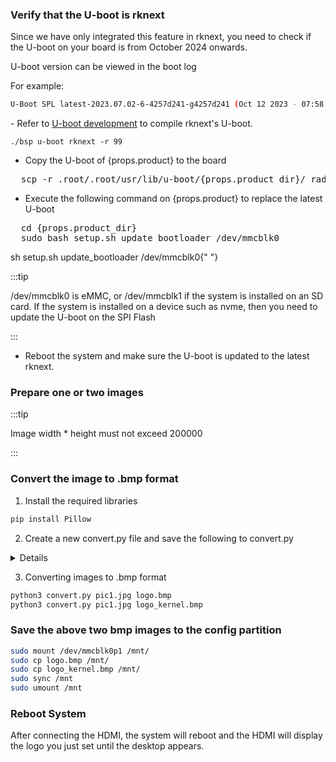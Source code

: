 ### Verify that the U-boot is rknext

Since we have only integrated this feature in rknext, you need to check if the U-boot on your board is from October 2024 onwards.

U-boot version can be viewed in the boot log

For example:

```bash
U-Boot SPL latest-2023.07.02-6-4257d241-g4257d241 (Oct 12 2023 - 07:58:46 +0000)
```

<Tabs queryString="version">
<TabItem value="U-boot is before October 2024.">
</TabItem>
<TabItem value="U-boot is after October 2024.">
- Refer to <a href={props.uboot_develop}> U-boot development</a> to compile rknext's U-boot.

```
./bsp u-boot rknext -r 99
```

- Copy the U-boot of {props.product} to the board

<pre style={{ margin: 0 }}>
  scp -r .root/.root/usr/lib/u-boot/{props.product_dir}/ radxa@192.168.xx.xx:~/
</pre>

- Execute the following command on {props.product} to replace the latest U-boot

<pre style={{ margin: 0 }}>
  cd {props.product_dir}
  sudo bash setup.sh update_bootloader /dev/mmcblk0
</pre>

sh setup.sh update_bootloader /dev/mmcblk0{" "}

:::tip

/dev/mmcblk0 is eMMC, or /dev/mmcblk1 if the system is installed on an SD card.
If the system is installed on a device such as nvme, then you need to update the U-boot on the SPI Flash

:::

- Reboot the system and make sure the U-boot is updated to the latest rknext.

</TabItem>
</Tabs>

### Prepare one or two images

:::tip

Image width \* height must not exceed 200000

:::

### Convert the image to .bmp format

1. Install the required libraries

```bash
pip install Pillow
```

2. Create a new convert.py file and save the following to convert.py

<details>

    <summary>convert.py</summary>

```py

from PIL import Image
import os
import sys

class ImageConverter:
    def __init__(self, input_path, output_path):
        self.input_path = input_path
        self.output_path = output_path
        self.target_size = 0.5 * 1024 * 1024  # 0.5 MB in bytes (512 KB)

    def convert_to_bmp(self):
        with Image.open(self.input_path) as img:
            # Convert to RGB since BMP doesn't support transparency
            img = img.convert("RGB")

            # Resize the image if the file size exceeds 0.5 MB
            img = self.resize_to_fit(img)

            # Save as BMP
            img.save(self.output_path, format='BMP')

    def resize_to_fit(self, img):
        # Gradually reduce the size of the image until it fits within the target size
        while True:
            img.save(self.output_path, format='BMP')
            if os.path.getsize(self.output_path) <= self.target_size:
                break
            # Reduce the size by 10%
            width, height = img.size
            img = img.resize((int(width * 0.9), int(height * 0.9)), Image.ANTIALIAS)
        return img

def main(input_file, output_file):
    converter = ImageConverter(input_file, output_file)
    converter.convert_to_bmp()

if __name__ == "__main__":
    if len(sys.argv) != 3:
        print("Usage: python3 convert_logo.py <input.jpg> <output.bmp>")
    else:
        main(sys.argv[1], sys.argv[2])

```

</details>

3. Converting images to .bmp format

```bash
python3 convert.py pic1.jpg logo.bmp
python3 convert.py pic1.jpg logo_kernel.bmp
```

### Save the above two bmp images to the config partition

```bash
sudo mount /dev/mmcblk0p1 /mnt/
sudo cp logo.bmp /mnt/
sudo cp logo_kernel.bmp /mnt/
sudo sync /mnt
sudo umount /mnt
```

### Reboot System

After connecting the HDMI, the system will reboot and the HDMI will display the logo you just set until the desktop appears.
